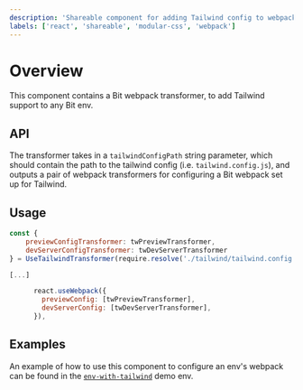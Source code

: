 ---
description: 'Shareable component for adding Tailwind config to webpack in a Bit env'
labels: ['react', 'shareable', 'modular-css', 'webpack']
---

# Overview

This component contains a Bit webpack transformer, to add Tailwind support to any Bit env.

## API

The transformer takes in a `tailwindConfigPath` string parameter, which should contain the path to the tailwind config (i.e. `tailwind.config.js`), and outputs a pair of webpack transformers for
configuring a Bit webpack set up for Tailwind.

## Usage

```js
const {
    previewConfigTransformer: twPreviewTransformer,
    devServerConfigTransformer: twDevServerTransformer
} = UseTailwindTransformer(require.resolve('./tailwind/tailwind.config.js')); // e.g. if the tailwing config is internal to the env

[...]

      react.useWebpack({
        previewConfig: [twPreviewTransformer],
        devServerConfig: [twDevServerTransformer],
      }),

```

## Examples

An example of how to use this component to configure an env's webpack can be found in the [`env-with-tailwind`](https://bit.dev/learn-bit-react/ui-library-wrappers/tailwind/environments/env-with-tailwind) demo env.

